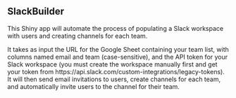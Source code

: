 ## SlackBuilder
This Shiny app will automate the process of populating a Slack workspace with users and creating channels for each team.

It takes as input the URL for the Google Sheet containing your team list, with columns named email and team (case-sensitive), and the API token for your Slack workspace (you must create the workspace manually first and get your token from https://api.slack.com/custom-integrations/legacy-tokens).  It will then send email invitations to users, create channels for each team, and automatically invite users to the channel for their team.  
